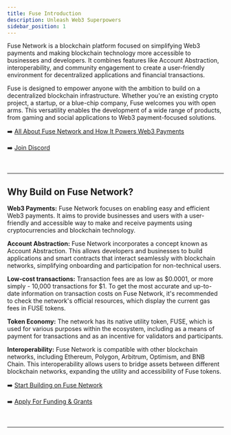 ```yaml
---
title: Fuse Introduction
description: Unleash Web3 Superpowers
sidebar_position: 1
---
```


Fuse Network is a blockchain platform focused on simplifying Web3 payments and making blockchain technology more accessible to businesses and developers. It combines features like Account Abstraction, interoperability, and community engagement to create a user-friendly environment for decentralized applications and financial transactions.

Fuse is designed to empower anyone with the ambition to build on a decentralized blockchain infrastructure. Whether you're an existing crypto project, a startup, or a blue-chip company, Fuse welcomes you with open arms. This versatility enables the development of a wide range of products, from gaming and social applications to Web3 payment-focused solutions.

➡️ [All About Fuse Network and How It Powers Web3 Payments](https://news.fuse.io/all-about-fuse-network-and-how-it-powers-crypto-payments/)

➡️ [Join Discord](https://discord.com/invite/jpPMeSZ)

<p>&nbsp;</p>

---

## Why Build on Fuse Network?

**Web3 Payments:** Fuse Network focuses on enabling easy and efficient Web3 payments. It aims to provide businesses and users with a user-friendly and accessible way to make and receive payments using cryptocurrencies and blockchain technology.

**Account Abstraction:** Fuse Network incorporates a concept known as Account Abstraction. This allows developers and businesses to build applications and smart contracts that interact seamlessly with blockchain networks, simplifying onboarding and participation for non-technical users.

**Low-cost transactions:** Transaction fees are as low as $0.0001, or more simply - 10,000 transactions for $1. To get the most accurate and up-to-date information on transaction costs on Fuse Network, it's recommended to check the network's official resources, which display the current gas fees in FUSE tokens.

**Token Economy:** The network has its native utility token, FUSE, which is used for various purposes within the ecosystem, including as a means of payment for transactions and as an incentive for validators and participants.

**Interoperability:** Fuse Network is compatible with other blockchain networks, including Ethereum, Polygon, Arbitrum, Optimism, and BNB Chain. This interoperability allows users to bridge assets between different blockchain networks, expanding the utility and accessibility of Fuse tokens.

➡️ [Start Building on Fuse Network](/developers/Quick-Start)

➡️ [Apply For Funding & Grants](https://www.fuse.io/ignite)

<p>&nbsp;</p>

---